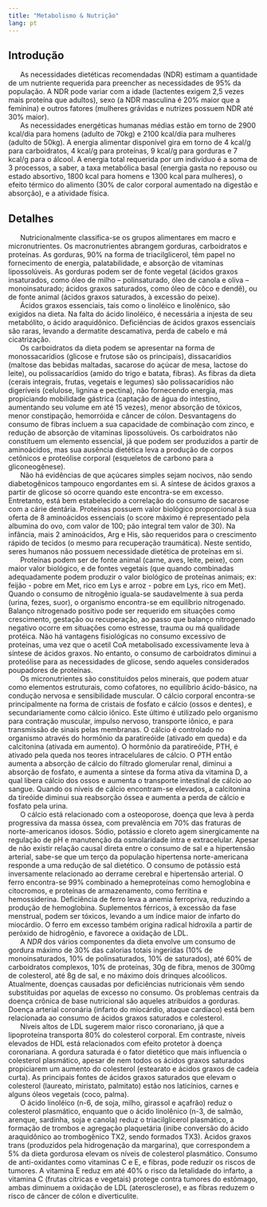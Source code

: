 ```yaml
---
title: "Metabolismo & Nutrição"
lang: pt
---
```



```{=html}
<script async src="https://www.googletagmanager.com/gtag/js?id=G-S1L73VGCG5"></script>
```
```{=html}
<script>
  window.dataLayer = window.dataLayer || [];
  function gtag(){dataLayer.push(arguments);}
  gtag('js', new Date());

  gtag('config', 'G-S1L73VGCG5');
</script>
```



## Introdução

|       As necessidades dietéticas recomendadas (NDR) estimam a quantidade de um nutriente requerida para preencher as necessidades de 95% da população. A NDR pode variar com a idade (lactentes exigem 2,5 vezes mais proteína que adultos), sexo (a NDR masculina é 20% maior que a feminina) e outros fatores (mulheres grávidas e nutrizes possuem NDR até 30% maior). 

|       As necessidades energéticas humanas médias estão em torno de 2900 kcal/dia para homens (adulto de 70kg) e 2100 kcal/dia para mulheres (adulto de 50kg). A energia alimentar disponível gira em torno de 4 kcal/g para carboidratos, 4 kcal/g para proteínas, 9 kcal/g para gorduras e 7 kcal/g para o álcool. A energia total requerida por um indivíduo é a soma de 3 processos, a saber, a taxa metabólica basal (energia gasta no repouso ou estado absortivo, 1800 kcal para homens e 1300 kcal para mulheres), o efeito térmico do alimento (30% de calor corporal aumentado na digestão e absorção), e a atividade física. 

## Detalhes

|       Nutricionalmente classifica-se os grupos alimentares em macro e micronutrientes. Os macronutrientes abrangem gorduras, carboidratos e proteínas. As gorduras, 90% na forma de triacilglicerol, têm papel no fornecimento de energia, palatabilidade, e absorção de vitaminas lipossolúveis. As gorduras podem ser de fonte vegetal (ácidos graxos insaturados, como óleo de milho – polinsaturado, óleo de canola e oliva – monoinsaturado; ácidos graxos saturados, como óleo de côco e dendê), ou de fonte animal (ácidos graxos saturados, à excessão do peixe). 

|       Ácidos graxos essenciais, tais como o linoléico e linolênico, são exigidos na dieta. Na falta do ácido linoléico, é necessária a injesta de seu metabólito, o ácido araquidônico. Deficiências de ácidos graxos essenciais são raras, levando a dermatite descamativa, perda de cabelo e má cicatrização.


|       Os carboidratos da dieta podem se apresentar na forma de monossacarídios (glicose e frutose são os principais), dissacarídios (maltose das bebidas maltadas, sacarose do açúcar de mesa, lactose do leite), ou polissacarídios (amido do trigo e batata, fibras). As fibras da dieta (cerais integrais, frutas, vegetais e legumes) são polissacarídios não digeríveis (celulose, lignina e pectina), não fornecendo energia, mas propiciando mobilidade gástrica (captação de água do intestino, aumentando seu volume em até 15 vezes), menor absorção de tóxicos, menor constipação, hemorróida e câncer de cólon. Desvantagens do consumo de fibras incluem a sua capacidade de combinação com zinco, e redução de absorção de vitaminas lipossolúveis. Os carboidratos não constituem um elemento essencial, já que podem ser produzidos a partir de aminoácidos, mas sua ausência dietética leva a produção de corpos cetônicos e proteólise corporal (esqueletos de carbono para a gliconeogênese). 

|       Não há evidências de que açúcares simples sejam nocivos, não sendo diabetogênicos tampouco engordantes em si. A síntese de ácidos graxos a partir de glicose só ocorre quando este encontra-se em excesso. Entretanto, está bem estabelecido a correlação do consumo de sacarose com a cárie dentária. Proteínas possuem valor biológico proporcional à sua oferta de 8 aminoácidos essenciais (o score máximo é representado pela albumina do ovo, com valor de 100; pão integral tem valor de 30). Na infância, mais 2 aminoácidos, Arg e His, são requeridos para o crescimento rápido de tecidos (o mesmo para recuperação traumática). Neste sentido, seres humanos não possuem necessidade dietética de proteínas em si. 

|       Proteínas podem ser de fonte animal (carne, aves, leite, peixe), com maior valor biológico, e de fontes vegetais (que quando combinadas adequadamente podem produzir o valor biológico de proteínas animais; ex: feijão  - pobre em Met, rico em Lys e arroz  - pobre em Lys, rico em Met). Quando o consumo de nitrogênio iguala-se saudavelmente à sua perda (urina, fezes, suor), o organismo encontra-se em equilíbrio nitrogenado. Balanço nitrogenado positivo pode ser requerido em situações como crescimento, gestação ou recuperação, ao passo que balanço nitrogenado negativo ocorre em situações como estresse, trauma ou má qualidade protéica. Não há vantagens fisiológicas no consumo excessivo de proteínas, uma vez que o acetil CoA metabolisado excessivamente leva à síntese de ácidos graxos. No entanto, o consumo de carboidratos diminui a proteólise para as necessidades de glicose, sendo aqueles considerados poupadores de proteínas.


|       Os micronutrientes são constituidos pelos minerais, que podem atuar como elementos estruturais, como cofatores, no equilíbrio ácido-básico, na condução nervosa e sensibilidade muscular. O cálcio corporal encontra-se principalmente na forma de cristais de fosfato e cálcio (ossos e dentes), e secundariamente como cálcio iônico. Este último é utilizado pelo organismo para contração muscular, impulso nervoso, transporte iônico, e para transmissão de sinais pelas membranas. O cálcio é controlado no organismo através do hormônio da paratireóide (ativado em queda) e da calcitonina (ativada em aumento). O hormônio da paratireóide, PTH, é ativado pela queda nos teores intracelulares de cálcio. O PTH então aumenta a absorção de cálcio do filtrado glomerular renal, diminui a absorção de fosfato, e aumenta a síntese da forma ativa da vitamina D, a qual libera cálcio dos ossos e aumenta o transporte intestinal de cálcio ao sangue. Quando os níveis de cálcio encontram-se elevados, a calcitonina da tireóide diminui sua reabsorção óssea e aumenta a perda de cálcio e fosfato pela urina. 

|       O cálcio está relacionado com a osteoporose, doença que leva à perda progressiva da massa óssea, com prevalência em 70% das fraturas de norte-americanos idosos. Sódio, potássio e cloreto agem sinergicamente na regulação de pH e manutenção da osmolaridade intra e extracelular. Apesar de não existir relação causal direta entre o consumo de sal e a hipertensão arterial, sabe-se que um terço da população hipertensa norte-americana responde a uma redução de sal dietético. O consumo de potássio está inversamente relacionado ao derrame cerebral e hipertensão arterial. O ferro encontra-se 99% combinado a hemeproteínas como hemoglobina e citocromos, e proteínas de armazenamento, como ferritina e hemossiderina. Deficiência de ferro leva a anemia ferropriva, reduzindo a produção de hemoglobina. Suplementos férricos, à excessão da fase menstrual, podem ser tóxicos, levando a um índice maior de infarto do miocárdio. O ferro em excesso também origina radical hidroxila a partir de peróxido de hidrogênio, e favorece a oxidação de LDL.


|       A *NDR* dos vários componentes da dieta envolve um consumo de gordura máximo de 30% das calorias totais ingeridas (10% de monoinsaturados, 10% de polinsaturados, 10% de saturados), até 60% de carboidratos complexos,  10% de proteínas, 30g de fibra, menos de 300mg de colesterol, até 8g de sal, e no máximo dois drinques alcoólicos. Atualmente, doenças causadas por deficiências nutricionais vêm sendo substituidas por aquelas de excesso no consumo. Os problemas centrais da doença crônica de base nutricional são aqueles atribuidos a gorduras. Doença arterial coronária (infarto do miocárdio, ataque cardíaco) está bem relacionada ao consumo de ácidos graxos saturados e colesterol. 

|       Níveis altos de LDL sugerem maior risco coronariano, já que a lipoproteína transporta 80% do colesterol corporal. Em contraste, níveis elevados de HDL está relacionados com efeito protetor à doença coronariana. A gordura saturada é o fator dietético que mais influencia o colesterol plasmático, apesar de nem todos os ácidos graxos saturados propiciarem um aumento do colesterol (estearato e ácidos graxos de cadeia curta). As principais fontes de ácidos graxos saturados que elevam o colesterol (laureato, miristato, palmitato) estão nos laticínios, carnes e alguns óleos vegetais (coco, palma). 

|       O ácido linoléico (n-6, de soja, milho, girassol e açafrão) reduz o colesterol plasmático, enquanto que o ácido linolênico (n-3, de salmão, arenque, sardinha, soja e canola) reduz o triacilglicerol plasmático, a formação de trombos e agregação plaquetária (inibe conversão do ácido araquidônico ao trombogênico TX2, sendo formados TX3). Àcidos graxos trans (produzidos pela hidrogenação da margarina), que correspondem a 5% da dieta gordurosa elevam os níveis de colesterol plasmático. Consumo de anti-oxidantes como vitaminas C e E, e fibras, pode reduzir os riscos de tumores.  A vitamina E reduz em até 40% o risco da letalidade do infarto, a vitamina C (frutas cítricas e vegetais) protege contra tumores do estômago, ambas diminuem a oxidação de LDL (aterosclerose), e as fibras reduzem o risco de câncer de cólon e diverticulite.







